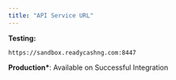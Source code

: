 ```yaml
---
title: "API Service URL"
---
```


**Testing:**

```
https://sandbox.readycashng.com:8447  
```

**Production\***:
Available on Successful Integration
